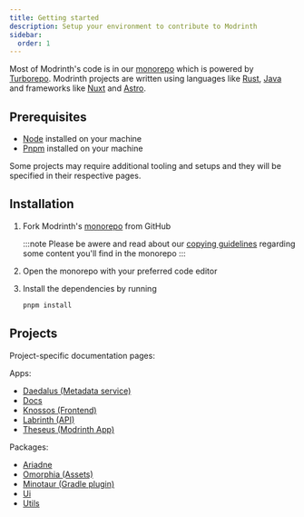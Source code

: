 ```yaml
---
title: Getting started
description: Setup your environment to contribute to Modrinth
sidebar:
  order: 1
---
```



Most of Modrinth's code is in our [monorepo](https://github.com/modrinth/code) which is powered by [Turborepo](https://turborepo.org).
Modrinth projects are written using languages like [Rust](https://www.rust-lang.org), [Java](https://www.java.com) and frameworks like [Nuxt](https://nuxtjs.org) and [Astro](https://astro.build).

## Prerequisites
- [Node](https://nodejs.org) installed on your machine
- [Pnpm](https://pnpm.io) installed on your machine

Some projects may require additional tooling and setups and they will be specified in their respective pages.

## Installation

<Steps>

1. Fork Modrinth's [monorepo](https://github.com/modrinth/code) from GitHub

   :::note
   Please be awere and read about our [copying guidelines](https://github.com/modrinth/code/blob/main/COPYING.md) regarding some content you'll find in the monorepo
   :::

2. Open the monorepo with your preferred code editor

2. Install the dependencies by running
    ```bash
    pnpm install
    ```

</Steps>

## Projects

Project-specific documentation pages:

Apps:
- [Daedalus (Metadata service)](/contributing/daedalus)
- [Docs](/contributing/docs)
- [Knossos (Frontend)](/contributing/knossos)
- [Labrinth (API)](/contributing/labrinth)
- [Theseus (Modrinth App)](/contributing/theseus)

Packages:
- [Ariadne](/contributing/ariadne)
- [Omorphia (Assets)](/contributing/assets)
- [Minotaur (Gradle plugin)](/contributing/minotaur)
- [Ui](/contributing/ui)
- [Utils](/contributing/utils)